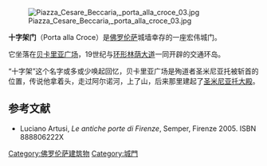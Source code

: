 {{Coord|43|46|14.73|N|11|16|15.59|E|type:landmark|display=title}} 
[[File:Piazza_Cesare_Beccaria,_porta_alla_croce_03.jpg|thumb]]

'''十字架门'''（Porta alla Croce）是[[佛罗伦萨|佛罗伦萨]]城墙幸存的一座宏伟城门。

它坐落在[[贝卡里亚广场|贝卡里亚广场]]，19世纪与[[环形林荫大道|环形林荫大道]]一同开辟的交通环岛。 

“十字架”这个名字或多或少唤起回忆，贝卡里亚广场是殉道者圣米尼亚托被斩首的位置，传说他拿着头，走过阿尔诺河，上了山，后来那里建起了[[圣米尼亚托大殿|圣米尼亚托大殿]]。

==参考文献==
* Luciano Artusi, ''Le antiche porte di Firenze'', Semper, Firenze 2005. ISBN 888806222X

{{Serial|逆时针|[[圣迦尔门|圣迦尔门]]|佛罗伦萨城墙|顺时针|[[铸币厂塔楼|铸币厂塔楼]]}}

[[Category:佛罗伦萨建筑物|Category:佛罗伦萨建筑物]]
[[Category:城門|Category:城門]]